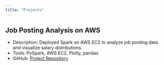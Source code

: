 ```yaml
---
title: "Projects"
---
```

## Job Posting Analysis on AWS

- Description: Deployed Spark on AWS EC2 to analyze job posting data and visualize salary distributions.
- Tools: PySpark, AWS EC2, Plotly, pandas
- GitHub: [Project Repository](https://github.com/Hanaqyt/lab05-Hana-qyt)